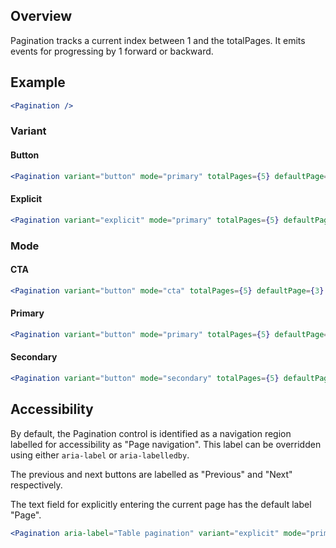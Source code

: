 
## Overview

Pagination tracks a current index between 1 and the totalPages. It emits events for progressing by 1 forward or backward.


## Example

<Pagination />

```jsx
<Pagination />
```

### Variant

#### Button

<Pagination variant="button" mode="primary" totalPages={5} defaultPage={3} />

```jsx
<Pagination variant="button" mode="primary" totalPages={5} defaultPage={3} />
```

#### Explicit

<Pagination variant="explicit" mode="primary" totalPages={5} defaultPage={3} />

```jsx
<Pagination variant="explicit" mode="primary" totalPages={5} defaultPage={3} />
```

### Mode

#### CTA

<Pagination variant="button" mode="cta" totalPages={5} defaultPage={3} />

```jsx
<Pagination variant="button" mode="cta" totalPages={5} defaultPage={3} />
```

#### Primary

<Pagination variant="button" mode="primary" totalPages={5} defaultPage={3} />

```jsx
<Pagination variant="button" mode="primary" totalPages={5} defaultPage={3} />
```

#### Secondary

<Pagination variant="button" mode="secondary" totalPages={5} defaultPage={3} />

```jsx
<Pagination variant="button" mode="secondary" totalPages={5} defaultPage={3} />
```

## Accessibility

By default, the Pagination control is identified as a navigation region labelled for accessibility as "Page navigation".
This label can be overridden using either `aria-label` or `aria-labelledby`.

The previous and next buttons are labelled as "Previous" and "Next" respectively.

The text field for explicitly entering the current page has the default label "Page".

<Pagination aria-label="Table pagination" variant="explicit" mode="primary" totalPages={5} defaultPage={3} />

```jsx
<Pagination aria-label="Table pagination" variant="explicit" mode="primary" totalPages={5} defaultPage={3} />
```